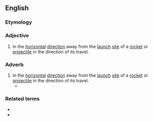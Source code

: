 ==English==

===Etymology===
{{compound|en|down|range}}

===Adjective===
{{en-adj|-|[[farther]] [[downrange]]|sup=[[farthest]] [[downrange]]}}

# In the [[horizontal]] [[direction]] away from the [[launch]] [[site]] of a [[rocket]] or [[projectile]] in the direction of its travel.

===Adverb===
{{en-adv|-|[[farther]] [[downrange]]|sup=[[farthest]] [[downrange]]}}

# In the [[horizontal]] [[direction]] away from the [[launch]] [[site]] of a [[rocket]] or [[projectile]] in the direction of its travel.
#* {{quote-av|en|author=Drachinifel|title=Guadalcanal Campaign - The Big Night Battle: Night 1 (IJN 3(?) : 2 USN)|date=10 March 2021|url=https://www.youtube.com/watch?v=Em_PuLURII4|archiveurl=https://web.archive.org/web/20221017005233/https://www.youtube.com/watch?v=Em_PuLURII4|archivedate=17 October 2022|accessdate=6 November 2022|time=14:21|text=Luckily, the sheer rate of fire that the 5-inch guns allowed for was fast enough that a few salvos of regular shells were sent '''downrange''' quickly as a followup before the two racing ships passed by each other and vanished into the murk.}}

===Related terms===
* {{l|en|crossrange}}
* {{l|en|uprange}}
